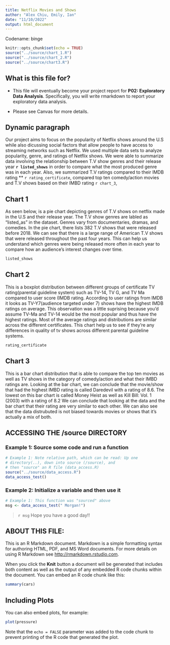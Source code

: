 ```yaml
---
title: Netflix Movies and Shows
author: "Alex Chiu, Emily, Ian"
date: "11/10/2022"
output: html_document
---
```


Codename: binge

```r
knitr::opts_chunk$set(echo = TRUE)
source("../source/chart_1.R")
source("../source/chart_2.R")
source("../source/chart3.R")
```

## What is this file for?

* This file will eventually become your project report for **P02: Exploratory Data Analysis**. Specifically, you will write rmarkdown to report your exploratory data analysis.

* Please see Canvas for more details.

## Dynamic paragraph
Our project aims to focus on the popularity of Netflix shows around the U.S while also dicussing social factors that allow people to have access to streaming networks such as Netflix. We used multiple data sets to analyze popularity, genre, and ratings of Netflix shows. We were able to summarize data involving the relationship between T.V show genres and their release year **`r listed_shows`** in order to compare what the most produced genre was in each year. Also, we summarized T.V ratings compared to their IMDB rating ** `r rating_certificate`, compared top ten comedy/action movies and T.V shows based on their IMBD rating `r chart_3`, 

## Chart 1
As seen below, is a pie chart depicting genres of T.V shows on netflix made in the U.S and their release year. The T.V show genres are labled as "listed_as" in the dataset. Genres vary from documentaries, dramas, and comedies. In the pie chart, there lists 382 T.V shows that were released before 2018. We can see that there is a large range of American T.V shows that were released throughout the past four years. This can help us understand which genres were being released more often in each year to compare how an audience's interest changes over time. 

```r
listed_shows
```

## Chart 2
This is a boxplot distribution between different groups of certificate TV rating(parental guideline system) such as TV-14, TV G, and TV Ma compared to user score (IMDB rating. According to user ratings from IMDB it looks as TV-Y7(audience targeted under 7) shows have the highest IMDB ratings on average. This observation was a little suprising because you'd assume TV-Ma and TV-14 would be the most popular and thus have the highest ratings. Most of the average ratings and distributions are similar across the different certificates. This chart help us to see if they're any differences in quality of tv shows across different parental guideline systems. 

```r
rating_certificate
```

## Chart 3
This is a bar chart distribution that is able to compare the top ten movies as well as TV shows in the category of comedy/action and what their IMBD ratings are. Looking at the bar chart, we can conclude that the movie/show that had the highest IMBD rating is called Daredevil with a rating of 8.6. The lowest on this bar chart is called Money Heist as well as Kill Bill: Vol. 1 (2003) with a rating of 8.2 We can conclude that looking at the data and the bar chart that their rating are very similar to each other. We can also see that the data distrubuted is not biased towards movies or shows that it's actually a mix of both.


## ACCESSING THE /source DIRECTORY
### Example 1: Source some code and run a function
```r
# Example 1: Note relative path, which can be read: Up one
# directory(..), down into source (/source), and 
# then "source" an R file (data_access.R)
source("../source/data_access.R")
data_access_test()
```

### Example 2: Initialize a variable and then use it
```r
# Example 1: This function was "sourced" above
msg <- data_access_test(" Morgan!")
```

> `r msg` Hope you have a good day!! 

## ABOUT THIS FILE: 

This is an R Markdown document. Markdown is a simple formatting syntax for authoring HTML, PDF, and MS Word documents. For more details on using R Markdown see <http://rmarkdown.rstudio.com>.

When you click the **Knit** button a document will be generated that includes both content as well as the output of any embedded R code chunks within the document. You can embed an R code chunk like this:

```r
summary(cars)
```

## Including Plots

You can also embed plots, for example:

```r
plot(pressure)
```

Note that the `echo = FALSE` parameter was added to the code chunk to prevent printing of the R code that generated the plot.

